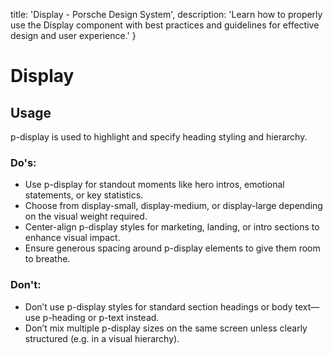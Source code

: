 
  title: 'Display - Porsche Design System',
  description: 'Learn how to properly use the Display component with best practices and guidelines for effective design and user experience.'
}

# Display <ComponentStatus tagName="p-display"></ComponentStatus>

<TableOfContents headings={[]} />

## Usage

p-display is used to highlight and specify heading styling and hierarchy.

### Do's:

- Use p-display for standout moments like hero intros, emotional statements, or key statistics.
- Choose from display-small, display-medium, or display-large depending on the visual weight required.
- Center-align p-display styles for marketing, landing, or intro sections to enhance visual impact.
- Ensure generous spacing around p-display elements to give them room to breathe.

### Don't:

- Don’t use p-display styles for standard section headings or body text—use p-heading or p-text instead.
- Don’t mix multiple p-display sizes on the same screen unless clearly structured (e.g. in a visual hierarchy).